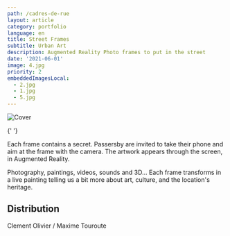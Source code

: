 ```yaml
---
path: /cadres-de-rue
layout: article
category: portfolio
language: en
title: Street Frames
subtitle: Urban Art
description: Augmented Reality Photo frames to put in the street
date: '2021-06-01'
image: 4.jpg
priority: 2
embeddedImagesLocal:
  - 2.jpg
  - 1.jpg
  - 5.jpg
---
```


![Cover](4.jpg)
  
   
   
<ImageGrid props={props} />{' '}

Each frame contains a secret. Passersby are invited to take their phone and aim at the frame with the camera. The artwork appears through the screen, in Augmented Reality.

Photography, paintings, videos, sounds and 3D… Each frame transforms in a live painting telling us a bit more about art, culture, and the location's heritage.

## Distribution

Clement Olivier / Maxime Touroute
